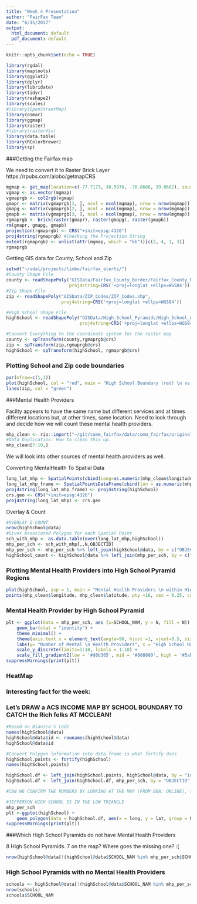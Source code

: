 ```yaml
---
title: "Week 4 Presentation"
author: "FairFax Team"
date: "6/15/2017"
output:
  html_document: default
  pdf_document: default
---
```


```r
knitr::opts_chunk$set(echo = TRUE)
```

```r
library(rgdal)
library(maptools)
library(ggplot2)
library(dplyr)
library(lubridate)
library(tidyr)
library(reshape2)
library(scales)
#library(OpenStreetMap)
library(osmar)
library(ggmap)
library(raster)
#library(rasterVis)
library(data.table)
library(RColorBrewer)
library(sp)
```

###Getting the Fairfax map

We need to convert it to Raster Brick Layer
https://rpubs.com/alobo/getmapCRS
```r
mgmap <- get_map(location=c(-77.7173, 38.5976, -76.8686, 39.0682), source = "google", color = "bw")
vgmap <- as.vector(mgmap)
vgmaprgb <- col2rgb(vgmap)
gmapr <- matrix(vgmaprgb[1, ], ncol = ncol(mgmap), nrow = nrow(mgmap))
gmapg <- matrix(vgmaprgb[2, ], ncol = ncol(mgmap), nrow = nrow(mgmap))
gmapb <- matrix(vgmaprgb[3, ], ncol = ncol(mgmap), nrow = nrow(mgmap))
rgmaprgb <- brick(raster(gmapr), raster(gmapg), raster(gmapb))
rm(gmapr, gmapg, gmapb)
projection(rgmaprgb) <- CRS("+init=epsg:4326")
proj4string(rgmaprgb) #Checking the Projection String
extent(rgmaprgb) <- unlist(attr(mgmap, which = "bb"))[c(2, 4, 1, 3)]
rgmaprgb
```

Getting GIS data for County, School and Zip
```r

setwd("~/sdal/projects/limbo/fairfax_alerts/")
#County Shape File
county <- readShapePoly("GISData/Fairfax_County_Border/Fairfax_County_Border.shp",
                        proj4string=CRS('+proj=longlat +ellps=WGS84'))
#Zip Shape File
zip <- readShapePoly("GISData/ZIP_Codes/ZIP_Codes.shp",
                     proj4string=CRS('+proj=longlat +ellps=WGS84'))

#High School Shape File
highSchool <- readShapePoly("GISData/High_School_Pyramids/High_School_Attendance_Areas.shp",
                            proj4string=CRS('+proj=longlat +ellps=WGS84'))

#Convert Everything to the coordinate system for the raster map
county <- spTransform(county,rgmaprgb@crs)
zip <- spTransform(zip,rgmaprgb@crs)
highSchool <- spTransform(highSchool, rgmaprgb@crs)
```

### Plotting School and Zip code boundaries

```r
par(mfrow=c(1,1))
plot(highSchool, col = "red", main = "High School Boundary (red) \n vs Zipcode (green)")
lines(zip, col = "green")
```

###Mental Health Providers

Facilty appears to have the same name but different services and at times
different locations but, at other times, same location. Need to look through
and decide how we will count these mental health providers.
```r
mhp_clean <- rio::import("~/git/comm_fairfax/data/comm_fairfax/original/mhp_clean.csv")
#Data Duplication: How to clean this up. 
mhp_clean[7:10,]
```
We will look into other sources of mental health providers as well.

Converting MentalHealth To Spatial Data
```r
long_lat_mhp <- SpatialPoints(cbind(Long=as.numeric(mhp_clean$longitude), Lat=as.numeric(mhp_clean$latitude)))
long_lat_mhp_frame <- SpatialPointsDataFrame(cbind(lon = as.numeric(mhp_clean$longitude), lat = as.numeric(mhp_clean$latitude)),data = mhp_clean)
proj4string(long_lat_mhp_frame) <- proj4string(highSchool)
crs.geo <- CRS("+init=epsg:4326")
proj4string(long_lat_mhp) <- crs.geo

```

Overlay & Count
```r
#OVERLAY & COUNT
nrow(highSchool@data)
#Gives Associated Polygon for each Spatial Point
sch_with_mhp <- as.data.table(over(long_lat_mhp,highSchool))
mhp_per_sch <- sch_with_mhp[,.N,OBJECTID]
mhp_per_sch <- mhp_per_sch %>% left_join(highSchool@data, by = c("OBJECTID", "OBJECTID"))
highSchool_count <- highSchool@data %>% left_join(mhp_per_sch, by = c("OBJECTID","OBJECTID"))
```

### Plotting Mental Health Providers into High School Pyramid Regions

```r
plot(highSchool, asp = 1, main = "Mental Health Providers \n within High School Boundary")
points(mhp_clean$longitude, mhp_clean$latitude, pty =16, cex = 0.25, col = "red")
```

### Mental Health Provider by High School Pyramid

```r
plt <- ggplot(data = mhp_per_sch, aes (x=SCHOOL_NAM, y = N, fill = N)) +
    geom_bar(stat = "identity") +
    theme_minimal() +
    theme(axis.text.x = element_text(angle=90, hjust =1, vjust=0.5, size = 7.5), panel.grid.major = NULL) + ggtitle("Count of Mental Health Providers \n by High School Pyramid") +
    labs(y= "Number of Mental \n Health Providers", x = "High School Name") +
    scale_y_discrete(limits=1:10, labels = 1:10) +
    scale_fill_gradient2(low = '#d8b365', mid = '#808080', high = '#5ab4ac', midpoint = 5)
suppressWarnings(print(plt))
```

### HeatMap 
### Interesting fact for the week:
### Let's DRAW a ACS INCOME MAP BY SCHOOL BOUNDARY TO CATCH the Rich folks AT MCCLEAN!
```r
#Based on Bianica's Code
names(highSchool@data)
highSchool@data$id <- rownames(highSchool@data)
highSchool@data$id

#Convert Polygon information into data frame is what fortify does
highSchool.points <- fortify(highSchool)
names(highSchool.points)

highSchool.df <- left_join(highSchool.points, highSchool@data, by = "id")
highSchool.df <- left_join(highSchool.df, mhp_per_sch, by = "OBJECTID")

#CAN WE CONFIRM THE NUMBERS BY LOOKING AT THE MAP (FROM BEN: ONLINE), the table we built MHP table above and the DENSITY VOLUMES HERE?

#JEFFERSON HIGH SCHOOL IS IN THE LOW TRIANGLE
mhp_per_sch
plt <-ggplot(highSchool) + 
    geom_polygon(data = highSchool.df, aes(x = long, y = lat, group = OBJECTID, fill = N), color = "red") + labs(title = "Mental Health Providers Heat Map \n by High School Pyramid") 
suppressWarnings(print(plt))
```
###Which High School Pyramids do not have Mental Health Providers

8 High School Pyramids. 7 on the map? Where goes the missing one? :(
```r
nrow(highSchool@data[!(highSchool@data$SCHOOL_NAM %in% mhp_per_sch$SCHOOL_NAM),])
```

### High School Pyramids with no Mental Health Providers
```r
schools <- highSchool@data[!(highSchool@data$SCHOOL_NAM %in% mhp_per_sch$SCHOOL_NAM),]
nrow(schools)
schools$SCHOOL_NAM
```




